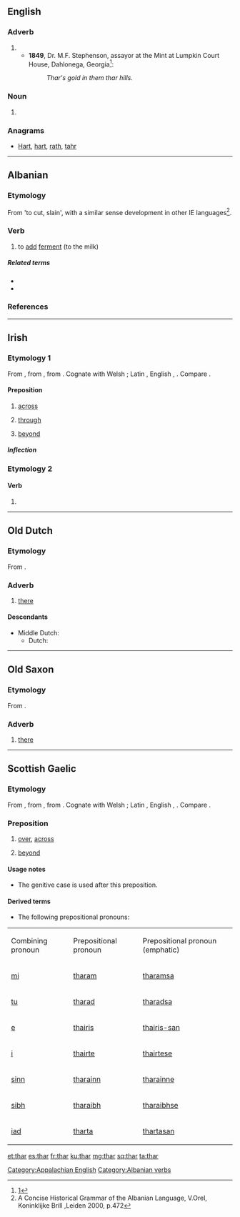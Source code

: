 {{also|Thar}}
==English==

===Adverb===
{{en-adv|-}}

# {{form of|Colloquial or dialectal form|there|lang=en}}
#* '''1849''', Dr. M.F. Stephenson, assayor at the Mint at Lumpkin Court House, Dahlonega, Georgia<ref>[http://georgiainfo.galileo.usg.edu/topics/historical_markers/county/lumpkin/lumpkin-court-house]</ref>:
#*: ''Thar's gold in them thar hills.''

===Noun===
{{en-noun}}

# {{alternative spelling of|tahr|lang=en}}

===Anagrams===
* [[Hart#English|Hart]], [[hart#English|hart]], [[rath#English|rath]], [[tahr#English|tahr]]

[[Category:Appalachian English]]

----

==Albanian==

===Etymology===
From {{l|sq|ther}} 'to cut, slain', with a similar sense development in other IE languages<ref>A Concise Historical Grammar of the Albanian Language, V.Orel, Koninklijke Brill ,Leiden 2000, p.472</ref>.

===Verb===
{{sq-verb|thara|tharë}}

# to [[add]] [[ferment]] (to the milk)

=====Related terms=====
* {{l|sq|thaj}}
* {{l|sq|ther}}

===References===
<references/>

[[Category:Albanian verbs]]

----

==Irish==

===Etymology 1===
From {{etyl|sga|ga}} {{term|tar||lang=ga|across, beyond}}, from {{etyl|cel-pro|ga}} {{m|cel-pro|*ter}}, from {{etyl|ine-pro|ga}} {{m|ine-pro|*tr}}. Cognate with Welsh {{term|tra|lang=cy}}; Latin {{term|trans|trans-|lang=la}}, English {{term|through|lang=en}}, {{etyl|nl|-}} {{term|door|lang=nl}}. Compare {{etyl|gd|-}} {{term|thar|lang=gd}}.

====Preposition====
{{ga-prep}}

# [[across]]
#: {{ux|ga|'''thar''' an abhainn|across the river|inline=1}}
# [[through]]
#: {{ux|ga|'''thar''' an doras|through the door|inline=1}}
# [[beyond]]
#: {{ux|ga|'''thar''' m’eolas|beyond my knowledge|inline=1}}

=====Inflection=====
{{ga-prep-infl
|1sg = tharam
|2sg = tharat
|3sgm = thairis
|3sgmem = thairisean
|3sgf = thairsti
|1pl = tharainn
|2pl = tharaibh
|3pl = tharstu
}}

===Etymology 2===

====Verb====
{{head|ga|mutated verb}}

# {{ga-lenition of|tar}}

----

==Old Dutch==

===Etymology===
From {{etyl|gem-pro|odt}} {{m|gem-pro|*þar}}.

===Adverb===
{{head|odt|adverb|cat2=demonstrative adverbs}}

# [[there]]

====Descendants====
* Middle Dutch: {{l|dum|daer}}
** Dutch: {{l|nl|daar}}

----

==Old Saxon==

===Etymology===
From {{etyl|gem-pro|osx}} {{m|gem-pro|*þar}}.

===Adverb===
{{head|osx|adverb|cat2=demonstrative adverbs}}

# [[there]]

----

==Scottish Gaelic==

===Etymology===
From {{etyl|sga|gd}} {{term|tar||lang=ga|across, beyond}}, from {{etyl|cel-pro|gd}} {{m|cel-pro|*ter}}, from {{etyl|ine-pro|gd}} {{m|ine-pro|*tr}}. Cognate with Welsh {{term|tra|lang=cy}}; Latin {{term|trans|trans-|lang=la}}, English {{term|through|lang=en}}, {{etyl|nl|-}} {{term|door|lang=nl}}. Compare {{etyl|ga|-}} {{term|thar|lang=ga}}.

===Preposition===
{{head|gd|preposition}}

# [[over]], [[across]]
#: {{usex|Sheòl sinn '''thar''' na mara.|t=We sailed across the sea.|inline=1|lang=gd}}
# [[beyond]]
#: {{usex|Tha sin '''thar''' mo chomais.|t=That is beyond my ability.|inline=1|lang=gd}}

====Usage notes====
* The genitive case is used after this preposition.

====Derived terms====
* The following prepositional pronouns:

{|class="wikitable"
|Combining
pronoun
|Prepositional
pronoun
|Prepositional
pronoun (emphatic)
|-
|[[mi#Scottish Gaelic|mi]]
|[[tharam]]
|[[tharamsa]]
|-
|[[tu#Scottish Gaelic|tu]]
|[[tharad]]
|[[tharadsa]]
|-
|[[e#Scottish Gaelic|e]]
|[[thairis]]
|[[thairis-san]]
|-
|[[i#Scottish Gaelic|i]]
|[[thairte]]
|[[thairtese]]
|-
|[[sinn#Scottish Gaelic|sinn]]
|[[tharainn]]
|[[tharainne]]
|-
|[[sibh#Scottish Gaelic|sibh]]
|[[tharaibh]]
|[[tharaibhse]]
|-
|[[iad#Scottish Gaelic|iad]]
|[[tharta]]
|[[thartasan]]
|}

[[et:thar]]
[[es:thar]]
[[fr:thar]]
[[ku:thar]]
[[mg:thar]]
[[sq:thar]]
[[ta:thar]]